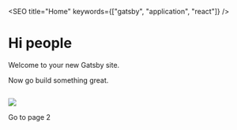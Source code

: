 

<SEO title="Home" keywords={["gatsby", "application", "react"]} />

# Hi people

Welcome to your new Gatsby site.

Now go build something great.

<div style={{ maxWidth: "300px", marginBottom: "1.45rem" }}>
  <Image />
</div>

![](./gatsby-astronaut.png)

<Link to="/page-2/">Go to page 2</Link>
